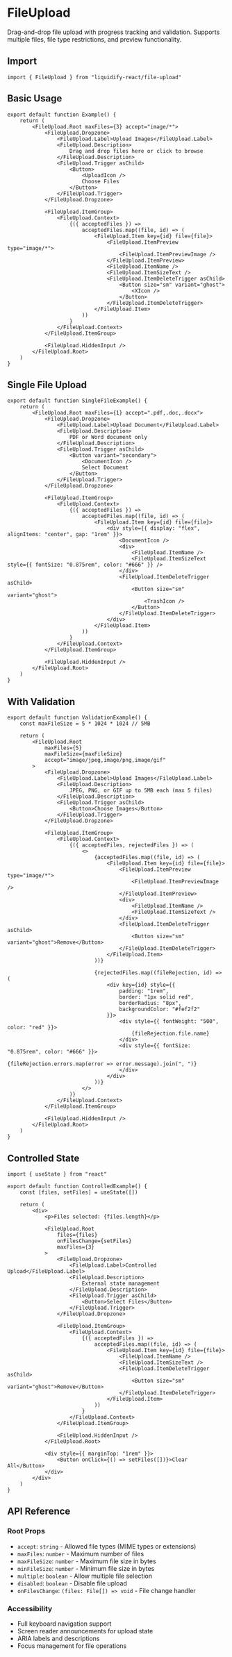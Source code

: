 # FileUpload

Drag-and-drop file upload with progress tracking and validation. Supports multiple files, file type restrictions, and preview functionality.

## Import

```tsx
import { FileUpload } from "liquidify-react/file-upload"
```

## Basic Usage

```tsx
export default function Example() {
	return (
		<FileUpload.Root maxFiles={3} accept="image/*">
			<FileUpload.Dropzone>
				<FileUpload.Label>Upload Images</FileUpload.Label>
				<FileUpload.Description>
					Drag and drop files here or click to browse
				</FileUpload.Description>
				<FileUpload.Trigger asChild>
					<Button>
						<UploadIcon />
						Choose Files
					</Button>
				</FileUpload.Trigger>
			</FileUpload.Dropzone>
			
			<FileUpload.ItemGroup>
				<FileUpload.Context>
					{({ acceptedFiles }) => 
						acceptedFiles.map((file, id) => (
							<FileUpload.Item key={id} file={file}>
								<FileUpload.ItemPreview type="image/*">
									<FileUpload.ItemPreviewImage />
								</FileUpload.ItemPreview>
								<FileUpload.ItemName />
								<FileUpload.ItemSizeText />
								<FileUpload.ItemDeleteTrigger asChild>
									<Button size="sm" variant="ghost">
										<XIcon />
									</Button>
								</FileUpload.ItemDeleteTrigger>
							</FileUpload.Item>
						))
					}
				</FileUpload.Context>
			</FileUpload.ItemGroup>
			
			<FileUpload.HiddenInput />
		</FileUpload.Root>
	)
}
```

## Single File Upload

```tsx
export default function SingleFileExample() {
	return (
		<FileUpload.Root maxFiles={1} accept=".pdf,.doc,.docx">
			<FileUpload.Dropzone>
				<FileUpload.Label>Upload Document</FileUpload.Label>
				<FileUpload.Description>
					PDF or Word document only
				</FileUpload.Description>
				<FileUpload.Trigger asChild>
					<Button variant="secondary">
						<DocumentIcon />
						Select Document
					</Button>
				</FileUpload.Trigger>
			</FileUpload.Dropzone>
			
			<FileUpload.ItemGroup>
				<FileUpload.Context>
					{({ acceptedFiles }) => 
						acceptedFiles.map((file, id) => (
							<FileUpload.Item key={id} file={file}>
								<div style={{ display: "flex", alignItems: "center", gap: "1rem" }}>
									<DocumentIcon />
									<div>
										<FileUpload.ItemName />
										<FileUpload.ItemSizeText style={{ fontSize: "0.875rem", color: "#666" }} />
									</div>
									<FileUpload.ItemDeleteTrigger asChild>
										<Button size="sm" variant="ghost">
											<TrashIcon />
										</Button>
									</FileUpload.ItemDeleteTrigger>
								</div>
							</FileUpload.Item>
						))
					}
				</FileUpload.Context>
			</FileUpload.ItemGroup>
			
			<FileUpload.HiddenInput />
		</FileUpload.Root>
	)
}
```

## With Validation

```tsx
export default function ValidationExample() {
	const maxFileSize = 5 * 1024 * 1024 // 5MB
	
	return (
		<FileUpload.Root 
			maxFiles={5}
			maxFileSize={maxFileSize}
			accept="image/jpeg,image/png,image/gif"
		>
			<FileUpload.Dropzone>
				<FileUpload.Label>Upload Images</FileUpload.Label>
				<FileUpload.Description>
					JPEG, PNG, or GIF up to 5MB each (max 5 files)
				</FileUpload.Description>
				<FileUpload.Trigger asChild>
					<Button>Choose Images</Button>
				</FileUpload.Trigger>
			</FileUpload.Dropzone>
			
			<FileUpload.ItemGroup>
				<FileUpload.Context>
					{({ acceptedFiles, rejectedFiles }) => (
						<>
							{acceptedFiles.map((file, id) => (
								<FileUpload.Item key={id} file={file}>
									<FileUpload.ItemPreview type="image/*">
										<FileUpload.ItemPreviewImage />
									</FileUpload.ItemPreview>
									<div>
										<FileUpload.ItemName />
										<FileUpload.ItemSizeText />
									</div>
									<FileUpload.ItemDeleteTrigger asChild>
										<Button size="sm" variant="ghost">Remove</Button>
									</FileUpload.ItemDeleteTrigger>
								</FileUpload.Item>
							))}
							
							{rejectedFiles.map((fileRejection, id) => (
								<div key={id} style={{ 
									padding: "1rem", 
									border: "1px solid red", 
									borderRadius: "8px",
									backgroundColor: "#fef2f2"
								}}>
									<div style={{ fontWeight: "500", color: "red" }}>
										{fileRejection.file.name}
									</div>
									<div style={{ fontSize: "0.875rem", color: "#666" }}>
										{fileRejection.errors.map(error => error.message).join(", ")}
									</div>
								</div>
							))}
						</>
					)}
				</FileUpload.Context>
			</FileUpload.ItemGroup>
			
			<FileUpload.HiddenInput />
		</FileUpload.Root>
	)
}
```

## Controlled State

```tsx
import { useState } from "react"

export default function ControlledExample() {
	const [files, setFiles] = useState([])
	
	return (
		<div>
			<p>Files selected: {files.length}</p>
			
			<FileUpload.Root 
				files={files}
				onFilesChange={setFiles}
				maxFiles={3}
			>
				<FileUpload.Dropzone>
					<FileUpload.Label>Controlled Upload</FileUpload.Label>
					<FileUpload.Description>
						External state management
					</FileUpload.Description>
					<FileUpload.Trigger asChild>
						<Button>Select Files</Button>
					</FileUpload.Trigger>
				</FileUpload.Dropzone>
				
				<FileUpload.ItemGroup>
					<FileUpload.Context>
						{({ acceptedFiles }) => 
							acceptedFiles.map((file, id) => (
								<FileUpload.Item key={id} file={file}>
									<FileUpload.ItemName />
									<FileUpload.ItemSizeText />
									<FileUpload.ItemDeleteTrigger asChild>
										<Button size="sm" variant="ghost">Remove</Button>
									</FileUpload.ItemDeleteTrigger>
								</FileUpload.Item>
							))
						}
					</FileUpload.Context>
				</FileUpload.ItemGroup>
				
				<FileUpload.HiddenInput />
			</FileUpload.Root>
			
			<div style={{ marginTop: "1rem" }}>
				<Button onClick={() => setFiles([])}>Clear All</Button>
			</div>
		</div>
	)
}
```

## API Reference

### Root Props
- `accept`: `string` - Allowed file types (MIME types or extensions)
- `maxFiles`: `number` - Maximum number of files
- `maxFileSize`: `number` - Maximum file size in bytes
- `minFileSize`: `number` - Minimum file size in bytes
- `multiple`: `boolean` - Allow multiple file selection
- `disabled`: `boolean` - Disable file upload
- `onFilesChange`: `(files: File[]) => void` - File change handler

### Accessibility
- Full keyboard navigation support
- Screen reader announcements for upload state
- ARIA labels and descriptions
- Focus management for file operations
